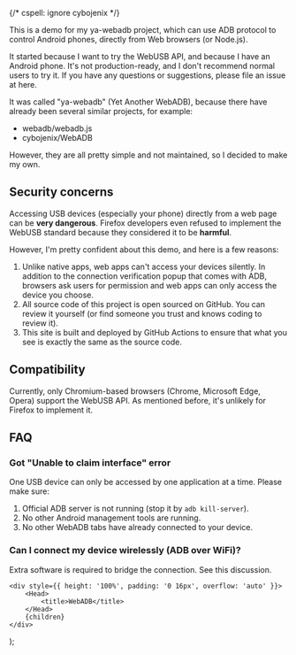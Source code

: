 
{/*
cspell: ignore cybojenix
*/}

This is a demo for my <ExternalLink href="https://github.com/yume-chan/ya-webadb/">ya-webadb</ExternalLink> project, which can use ADB protocol to control Android phones, directly from Web browsers (or Node.js).

It started because I want to try the <ExternalLink href="https://developer.mozilla.org/en-US/docs/Web/API/USB">WebUSB</ExternalLink> API, and because I have an Android phone. It's not production-ready, and I don't recommend normal users to try it. If you have any questions or suggestions, please file an issue at <ExternalLink href="https://github.com/yume-chan/ya-webadb/issues">here</ExternalLink>.

It was called "ya-webadb" (Yet Another WebADB), because there have already been several similar projects, for example:

* <ExternalLink href="https://github.com/webadb/webadb.js">webadb/webadb.js</ExternalLink>
* <ExternalLink href="https://github.com/cybojenix/WebADB">cybojenix/WebADB</ExternalLink>

However, they are all pretty simple and not maintained, so I decided to make my own.

## Security concerns

Accessing USB devices (especially your phone) directly from a web page can be **very dangerous**. Firefox developers even refused to implement the WebUSB standard because they <ExternalLink href="https://mozilla.github.io/standards-positions/#webusb">considered it to be **harmful**</ExternalLink>.

However, I'm pretty confident about this demo, and here is a few reasons:

1. Unlike native apps, web apps can't access your devices silently. In addition to the connection verification popup that comes with ADB, browsers ask users for permission and web apps can only access the device you choose.
2. All source code of this project is open sourced on <ExternalLink href="https://github.com/yume-chan/ya-webadb/">GitHub</ExternalLink>. You can review it yourself (or find someone you trust and knows coding to review it).
3. This site is built and deployed by <ExternalLink href="https://github.com/yume-chan/ya-webadb/blob/main/.github/workflows/deploy.yml" spaceAfter>GitHub Actions</ExternalLink> to ensure that what you see is exactly the same as the source code.

## Compatibility

Currently, only Chromium-based browsers (Chrome, Microsoft Edge, Opera) support the WebUSB API. As mentioned before, it's unlikely for Firefox to implement it.

## FAQ

### Got "Unable to claim interface" error

One USB device can only be accessed by one application at a time. Please make sure:

1. Official ADB server is not running (stop it by `adb kill-server`).
2. No other Android management tools are running.
3. No other WebADB tabs have already connected to your device.

### Can I connect my device wirelessly (ADB over WiFi)?

Extra software is required to bridge the connection. See <ExternalLink href="https://github.com/yume-chan/ya-webadb/discussions/245#discussioncomment-384030">this discussion</ExternalLink>.

    <div style={{ height: '100%', padding: '0 16px', overflow: 'auto' }}>
        <Head>
            <title>WebADB</title>
        </Head>
        {children}
    </div>
);
